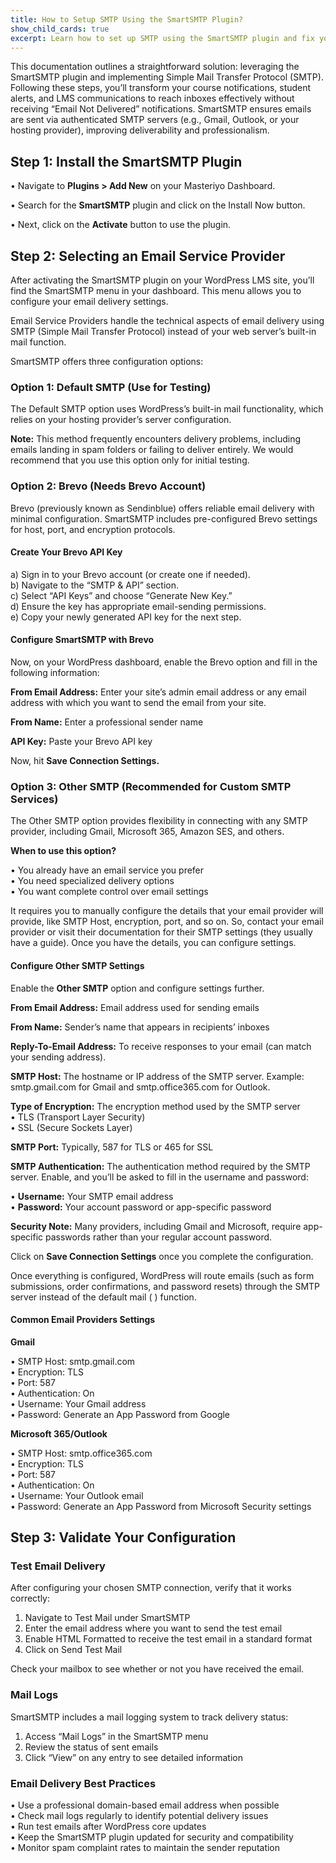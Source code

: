 ```yaml
---
title: How to Setup SMTP Using the SmartSMTP Plugin?
show_child_cards: true
excerpt: Learn how to set up SMTP using the SmartSMTP plugin and fix your email delivery issue.
---
```


This documentation outlines a straightforward solution: leveraging the SmartSMTP plugin and implementing Simple Mail Transfer Protocol (SMTP). Following these steps, you’ll transform your course notifications, student alerts, and LMS communications to reach inboxes effectively without receiving “Email Not Delivered” notifications. SmartSMTP ensures emails are sent via authenticated SMTP servers (e.g., Gmail, Outlook, or your hosting provider), improving deliverability and professionalism.

## Step 1: Install the SmartSMTP Plugin  

•	Navigate to **Plugins > Add New** on your Masteriyo Dashboard.

•	Search for the **SmartSMTP** plugin and click on the Install Now button. 

•	Next, click on the **Activate** button to use the plugin.

## Step 2: Selecting an Email Service Provider

After activating the SmartSMTP plugin on your WordPress LMS site, you’ll find the SmartSMTP menu in your dashboard. This menu allows you to configure your email delivery settings.    

Email Service Providers handle the technical aspects of email delivery using SMTP (Simple Mail Transfer Protocol) instead of your web server’s built-in mail function.     

SmartSMTP offers three configuration options:


### Option 1: Default SMTP (Use for Testing)

The Default SMTP option uses WordPress’s built-in mail functionality, which relies on your hosting provider’s server configuration.    

**Note:** This method frequently encounters delivery problems, including emails landing in spam folders or failing to deliver entirely. We would recommend that you use this option only for initial testing.    

### Option 2: Brevo (Needs Brevo Account)

Brevo (previously known as Sendinblue) offers reliable email delivery with minimal configuration. SmartSMTP includes pre-configured Brevo settings for host, port, and encryption protocols.  

#### Create Your Brevo API Key    
  a)	Sign in to your Brevo account (or create one if needed).   
  b)	Navigate to the “SMTP & API” section.    
  c)	Select “API Keys” and choose “Generate New Key.”  
  d)	Ensure the key has appropriate email-sending permissions.  
  e)	Copy your newly generated API key for the next step.    

#### Configure SmartSMTP with Brevo

Now, on your WordPress dashboard, enable the Brevo option and fill in the following information:    

**From Email Address:** Enter your site’s admin email address or any email address with which you want to send the email from your site.    

**From Name:** Enter a professional sender name     

**API Key:** Paste your Brevo API key     

Now, hit **Save Connection Settings.**  

### Option 3: Other SMTP (Recommended for Custom SMTP Services)

The Other SMTP option provides flexibility in connecting with any SMTP provider, including Gmail, Microsoft 365, Amazon SES, and others.  

**When to use this option?**    

  •	You already have an email service you prefer    
  •	You need specialized delivery options    
  •	You want complete control over email settings    

It requires you to manually configure the details that your email provider will provide, like SMTP Host, encryption, port, and so on. So, contact your email provider or visit their documentation for their SMTP settings (they usually have a guide). Once you have the details, you can configure settings.   

#### Configure Other SMTP Settings  

Enable the **Other SMTP** option and configure settings further.  

**From Email Address:** Email address used for sending emails   

**From Name:** Sender’s name that appears in recipients’ inboxes  

**Reply-To-Email Address:** To receive responses to your email (can match your sending address). 

**SMTP Host:** The hostname or IP address of the SMTP server. Example: smtp.gmail.com for Gmail and smtp.office365.com for Outlook.    

**Type of Encryption:** The encryption method used by the SMTP server   
  •	TLS (Transport Layer Security)    
  •	SSL (Secure Sockets Layer)  

**SMTP Port:** Typically, 587 for TLS or 465 for SSL    

**SMTP Authentication:** The authentication method required by the SMTP server. Enable, and you’ll be asked to fill in the username and password:    

  •	**Username:** Your SMTP email address    
  •	**Password:** Your account password or app-specific password    

**Security Note:** Many providers, including Gmail and Microsoft, require app-specific passwords rather than your regular account password.    

Click on **Save Connection Settings** once you complete the configuration.     

Once everything is configured, WordPress will route emails (such as form submissions, order confirmations, and password resets) through the SMTP server instead of the default mail ( )  function.   

#### Common Email Providers Settings    

**Gmail**  

  •	SMTP Host: smtp.gmail.com    
  •	Encryption: TLS  
  •	Port: 587  
  •	Authentication: On  
        •	Username: Your Gmail address  
        •	Password: Generate an App Password from Google  

**Microsoft 365/Outlook**

  •	SMTP Host: smtp.office365.com    
  •	Encryption: TLS    
  •	Port: 587    
  •	Authentication: On    
      •	Username: Your Outlook email    
      •	Password: Generate an App Password from Microsoft Security settings

## Step 3: Validate Your Configuration  

### Test Email Delivery    

After configuring your chosen SMTP connection, verify that it works correctly:  

1.	Navigate to Test Mail under SmartSMTP   
2.	Enter the email address where you want to send the test email  
3.	Enable HTML Formatted to receive the test email in a standard format  
4.	Click on Send Test Mail  

Check your mailbox to see whether or not you have received the email.  

### Mail Logs  

SmartSMTP includes a mail logging system to track delivery status:  

  1.	Access “Mail Logs” in the SmartSMTP menu 
  2.	Review the status of sent emails 
  3.	Click “View” on any entry to see detailed information    

### Email Delivery Best Practices
•	Use a professional domain-based email address when possible    
•	Check mail logs regularly to identify potential delivery issues    
•	Run test emails after WordPress core updates    
•	Keep the SmartSMTP plugin updated for security and compatibility    
•	Monitor spam complaint rates to maintain the sender reputation    





